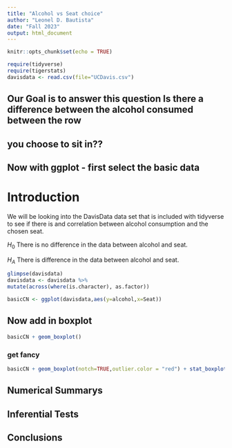 ```yaml
---
title: "Alcohol vs Seat choice"
author: "Leonel D. Bautista"
date: "Fall 2023"
output: html_document
---
```


```r
knitr::opts_chunk$set(echo = TRUE)
```

```r
require(tidyverse)
require(tigerstats)
davisdata <- read.csv(file="UCDavis.csv")
```
## Our Goal is to answer this question Is there a difference between the alcohol consumed between the row
## you choose to sit in??

## Now with ggplot - first select the basic data

# Introduction

We will be looking into the DavisData data set that is included with tidyverse to see if there is and correlation between alcohol consumption and the chosen seat.     

$H_0$ There is no difference in the data between alcohol and seat.     

$H_A$ There is difference in the data between alcohol and seat.    

```r
glimpse(davisdata)
davisdata <- davisdata %>%
mutate(across(where(is.character), as.factor))
```

```r
basicCN <- ggplot(davisdata,aes(y=alcohol,x=Seat))
```

## Now add in boxplot

```r
basicCN + geom_boxplot()
```
  
  
### get fancy  

```r
basicCN + geom_boxplot(notch=TRUE,outlier.color = "red") + stat_boxplot(geom ='errorbar') + labs(title="Fancy notch boxplot \n with 2 lines")
```

## Numerical Summarys 

## Inferential Tests

## Conclusions


